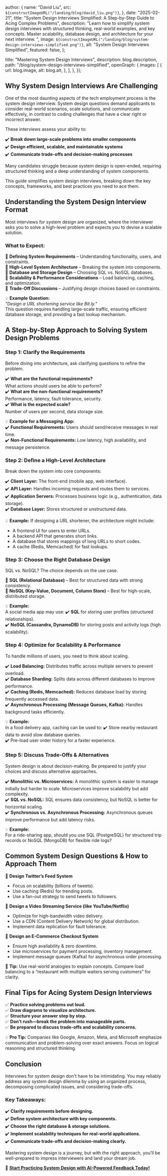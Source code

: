 
  author: {
    name: "David Liu",
    src: `${constructImageURL("/landing/blog/david_liu.png")}`,
  },
  date: "2025-02-21",
  title:
    "System Design Interviews Simplified: A Step-by-Step Guide to Acing Complex Problems",
  description:
    "Learn how to simplify system design interviews with structured thinking, real-world examples, and key concepts. Master scalability, database design, and architecture for your next interview. ",
  image: `${constructImageURL("/landing/blog/system-design-interviews-simplified.png")}`,
  alt: "System Design Interviews Simplified",
  featured: false,
};

  title: "Mastering System Design Interviews",
  description: blog.description,
  path: "/blog/system-design-interviews-simplified",
  openGraph: {
    images: [
      {
        url: blog.image,
        alt: blog.alt,
      },
    ],
  },
});


## Why System Design Interviews Are Challenging

One of the most daunting aspects of the tech employment process is the system design interview. System design questions demand applicants to consider real-world scenarios, scale solutions, and communicate effectively, in contrast to coding challenges that have a clear right or incorrect answer.

These interviews assess your ability to:

✔️ **Break down large-scale problems into smaller components**  
✔️ **Design efficient, scalable, and maintainable systems**  
✔️ **Communicate trade-offs and decision-making processes**

Many candidates struggle because system design is open-ended, requiring structured thinking and a deep understanding of system components.

This guide simplifies system design interviews, breaking down the key concepts, frameworks, and best practices you need to ace them.

## Understanding the System Design Interview Format

Most interviews for system design are organized, where the interviewer asks you to solve a high-level problem and expects you to devise a scalable solution.

### What to Expect:

📌 **Defining System Requirements** – Understanding functionality, users, and constraints.  
📌 **High-Level System Architecture** – Breaking the system into components.  
📌 **Database and Storage Design** – Choosing SQL vs. NoSQL databases.  
📌 **Scalability & Performance Considerations** – Load balancing, caching, and optimization.  
📌 **Trade-Off Discussions** – Justifying design choices based on constraints.

💡 **Example Question:**  
_"Design a URL shortening service like Bit.ly."_  
This question requires handling large-scale traffic, ensuring efficient database storage, and providing a fast lookup mechanism.

## A Step-by-Step Approach to Solving System Design Problems

### Step 1: Clarify the Requirements

Before diving into architecture, ask clarifying questions to refine the problem.

✔️ **What are the functional requirements?**  
What actions should users be able to perform?  
✔️ **What are the non-functional requirements?**  
Performance, latency, fault tolerance, security.  
✔️ **What is the expected scale?**  
Number of users per second, data storage size.

💡 **Example for a Messaging App:**  
✔️ **Functional Requirements:** Users should send/receive messages in real time.  
✔️ **Non-Functional Requirements:** Low latency, high availability, and message persistence.

### Step 2: Define a High-Level Architecture

Break down the system into core components:

✔️ **Client Layer:** The front-end (mobile app, web interface).  
✔️ **API Layer:** Handles incoming requests and routes them to services.  
✔️ **Application Servers:** Processes business logic (e.g., authentication, data storage).  
✔️ **Database Layer:** Stores structured or unstructured data.

💡 **Example:** If designing a URL shortener, the architecture might include:

- A frontend UI for users to enter URLs.
- A backend API that generates short links.
- A database that stores mappings of long URLs to short codes.
- A cache (Redis, Memcached) for fast lookups.

### Step 3: Choose the Right Database Design

SQL vs. NoSQL? The choice depends on the use case.

📌 **SQL (Relational Database)** – Best for structured data with strong consistency.  
📌 **NoSQL (Key-Value, Document, Column Store)** – Best for high-scale, distributed storage.

💡 **Example:**  
A social media app may use:
✔️ **SQL** for storing user profiles (structured relationships).  
✔️ **NoSQL (Cassandra, DynamoDB)** for storing posts and activity logs (high scalability).

### Step 4: Optimize for Scalability & Performance

To handle millions of users, you need to think about scaling.

✔️ **Load Balancing:** Distributes traffic across multiple servers to prevent overload.  
✔️ **Database Sharding:** Splits data across different databases to improve performance.  
✔️ **Caching (Redis, Memcached):** Reduces database load by storing frequently accessed data.  
✔️ **Asynchronous Processing (Message Queues, Kafka):** Handles background tasks efficiently.

💡 **Example:**  
In a food delivery app, caching can be used to:
✔️ Store nearby restaurant data to avoid slow database queries.  
✔️ Pre-load user order history for a faster experience.

### Step 5: Discuss Trade-Offs & Alternatives

System design is about decision-making. Be prepared to justify your choices and discuss alternative approaches.

✔️ **Monolithic vs. Microservices:** A monolithic system is easier to manage initially but harder to scale. Microservices improve scalability but add complexity.  
✔️ **SQL vs. NoSQL:** SQL ensures data consistency, but NoSQL is better for horizontal scaling.  
✔️ **Synchronous vs. Asynchronous Processing:** Asynchronous queues improve performance but add latency risks.

💡 **Example:**  
For a ride-sharing app, should you use SQL (PostgreSQL) for structured trip records or NoSQL (MongoDB) for flexible ride logs?

## Common System Design Questions & How to Approach Them

🔹 **Design Twitter’s Feed System**

- Focus on scalability (billions of tweets).
- Use caching (Redis) for trending posts.
- Use a fan-out strategy to send tweets to followers.

🔹 **Design a Video Streaming Service (like YouTube/Netflix)**

- Optimize for high-bandwidth video delivery.
- Use a CDN (Content Delivery Network) for global distribution.
- Implement data replication for fault tolerance.

🔹 **Design an E-Commerce Checkout System**

- Ensure high availability & zero downtime.
- Use microservices for payment processing, inventory management.
- Implement message queues (Kafka) for asynchronous order processing.

🔗 **Tip:** Use real-world analogies to explain concepts. Compare load balancing to a “restaurant with multiple waiters serving customers” for clarity.

## Final Tips for Acing System Design Interviews

✅ **Practice solving problems out loud.**  
✅ **Draw diagrams to visualize architecture.**  
✅ **Structure your answer step by step.**  
✅ **Don’t rush—break the problem into manageable parts.**  
✅ **Be prepared to discuss trade-offs and scalability concerns.**

💡 **Pro Tip:** Companies like Google, Amazon, Meta, and Microsoft emphasize communication and problem-solving over exact answers. Focus on logical reasoning and structured thinking.

## Conclusion

Interviews for system design don't have to be intimidating. You may reliably address any system design dilemma by using an organized process, decomposing complicated issues, and considering trade-offs.

### Key Takeaways:

✔️ **Clarify requirements before designing.**  
✔️ **Define system architecture with key components.**  
✔️ **Choose the right database & storage solutions.**  
✔️ **Implement scalability techniques for real-world applications.**  
✔️ **Communicate trade-offs and decision-making clearly.**

Mastering system design is a journey, but with the right approach, you’ll be well-prepared to impress interviewers and land your dream job.

🔗 **[Start Practicing System Design with AI-Powered Feedback Today!](https://app.lockedinai.com/)**
